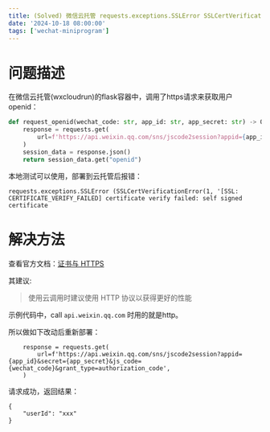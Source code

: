 ```yaml
---
title: (Solved) 微信云托管 requests.exceptions.SSLError SSLCertVerificationError certificate verify failed - self signed certificate
date: '2024-10-18 08:00:00'
tags: ['wechat-miniprogram']
---
```


# 问题描述

在微信云托管(wxcloudrun)的flask容器中，调用了https请求来获取用户openid：

```python
def request_openid(wechat_code: str, app_id: str, app_secret: str) -> Optional[str]:
    response = requests.get(
        url=f'https://api.weixin.qq.com/sns/jscode2session?appid={app_id}&secret={app_secret}&js_code={wechat_code}&grant_type=authorization_code',
    )
    session_data = response.json()
    return session_data.get("openid")
```

本地测试可以使用，部署到云托管后报错：

```
requests.exceptions.SSLError (SSLCertVerificationError(1, '[SSL: CERTIFICATE_VERIFY_FAILED] certificate verify failed: self signed certificate
```

# 解决方法

查看官方文档：[证书与 HTTPS](https://developers.weixin.qq.com/miniprogram/dev/wxcloudrun/src/guide/weixin/open.html#%E4%BD%BF%E7%94%A8%E6%B3%A8%E6%84%8F%E4%BA%8B%E9%A1%B9)

其建议:

> 使用云调用时建议使用 HTTP 协议以获得更好的性能

示例代码中，call `api.weixin.qq.com` 时用的就是http。

所以做如下改动后重新部署：

```
    response = requests.get(
        url=f'https://api.weixin.qq.com/sns/jscode2session?appid={app_id}&secret={app_secret}&js_code={wechat_code}&grant_type=authorization_code',
    )
```

请求成功，返回结果：

```
{
    "userId": "xxx"
}
```
